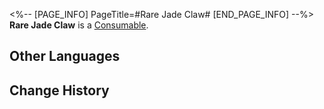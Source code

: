 <%-- [PAGE_INFO]
PageTitle=#Rare Jade Claw#
[END_PAGE_INFO] --%>
{{Item Infobox
|id          = 408903
|image       = Item Rare Jade Claw.png{{subst:void|<!--$UPLOAD:<<SpriteOutput/ItemFigures/408903.png>-<Item Rare Jade Claw.png>-<Item Icons>>-->}}
|type        = Consumable
|invCategory = 
|rarity      = 5
|effect      = 
|description = A Treasure Gadget that can be used indefinitely. After use, 1 Basic Treasure's location will be displayed on the Xianzhou Luofu maps.
|source1     = [[Jeweler's Pagoda]]
}}
{{Description|In the Xianzhou Alliance, there was once a greedy heliobus named Wenye, who controlled puppets to gather wealth from all around. As punishment, the Ten-Lords Commission shattered its consciousness and sealed it within several jade hands. When a treasure is near, these jade hands twitch their index fingers, pointing toward the riches.<br /><br />''"What's yours is mine."''}}
'''Rare Jade Claw''' is a [[Consumable]].

==Other Languages==
{{Other Languages
|en   = Rare Jade Claw
|zhs  = 殄珍玉爪
|zht  = 殄珍玉爪
|ja   = 宝探しの爪
|ko   = 보물이 고픈 옥손
|es   = Garras de jade de la codicia
|fr   = Griffe de jade vorace
|ru   = Нефритовые когти алчности
|th   = กรงเล็บหยกทะลวงสมบัติ
|vi   = Tay Ngọc Trộm Báu
|de   = Gierige Jadeklaue
|id   = Rare Jade Claw
|pt   = Garra de Jade Rara
}}

==Change History==
{{Change History|3.0}}